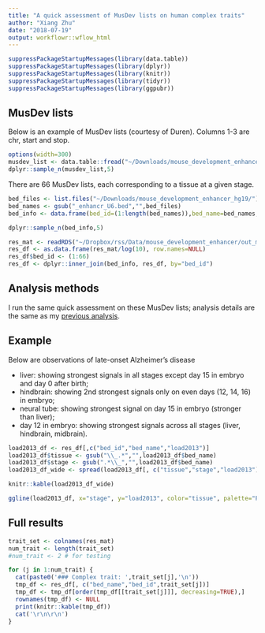 ```yaml
---
title: "A quick assessment of MusDev lists on human complex traits"
author: "Xiang Zhu"
date: "2018-07-19"
output: workflowr::wflow_html
---
```


```r
suppressPackageStartupMessages(library(data.table))
suppressPackageStartupMessages(library(dplyr))
suppressPackageStartupMessages(library(knitr))
suppressPackageStartupMessages(library(tidyr))
suppressPackageStartupMessages(library(ggpubr))
```

## MusDev lists

Below is an example of MusDev lists (courtesy of Duren).
Columns 1-3 are chr, start and stop. 

```r
options(width=300)
musdev_list <- data.table::fread("~/Downloads/mouse_development_enhancer_hg19/liver_P0_enhancr_U6.bed")
dplyr::sample_n(musdev_list,5)
```

There are 66 MusDev lists, each corresponding to a tissue at a given stage.

```r
bed_files <- list.files("~/Downloads/mouse_development_enhancer_hg19/")
bed_names <- gsub("_enhancr_U6.bed","",bed_files)
bed_info <- data.frame(bed_id=(1:length(bed_names)),bed_name=bed_names,stringsAsFactors=FALSE)

dplyr::sample_n(bed_info,5)
```

```r
res_mat <- readRDS("~/Dropbox/rss/Data/mouse_development_enhancer/out_market/musdev_ashlrt_20180724.rds")
res_df <- as.data.frame(res_mat/log(10), row.names=NULL)
res_df$bed_id <- (1:66)
res_df <- dplyr::inner_join(bed_info, res_df, by="bed_id")
```

## Analysis methods

I run the same quick assessment on these MusDev lists;
analysis details are the same as my [previous analysis](ashlrt_201peca_31trait.html).

## Example

Below are observations of late-onset Alzheimer's disease

- liver: showing strongest signals in all stages except day 15 in embryo and day 0 after birth;
- hindbrain: showing 2nd strongest signals only on even days (12, 14, 16) in embryo;
- neural tube: showing strongest signal on day 15 in embryo (stronger than liver);
- day 12 in embryo: showing strongest signals across all stages (liver, hindbrain, midbrain).

```r
load2013_df <- res_df[,c("bed_id","bed_name","load2013")]
load2013_df$tissue <- gsub("\\_.*","",load2013_df$bed_name)
load2013_df$stage <- gsub(".*\\_","",load2013_df$bed_name)
load2013_df_wide <- spread(load2013_df[, c("tissue","stage","load2013")], stage, load2013)

knitr::kable(load2013_df_wide)
```

```r
ggline(load2013_df, x="stage", y="load2013", color="tissue", palette="Paired", xlab="Development stage", ylab="Log 10 likelihood ratio", title="Late-onset Alzheimer's disease", size=1.1)
```

## Full results

```r
trait_set <- colnames(res_mat)
num_trait <- length(trait_set)
#num_trait <- 2 # for testing

for (j in 1:num_trait) {
  cat(paste0('### Complex trait: ',trait_set[j],'\n')) 
  tmp_df <- res_df[, c("bed_name","bed_id",trait_set[j])]
  tmp_df <- tmp_df[order(tmp_df[[trait_set[j]]], decreasing=TRUE),]
  rownames(tmp_df) <- NULL
  print(knitr::kable(tmp_df))
  cat('\r\n\r\n')
}
```

